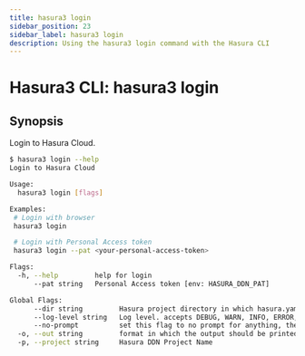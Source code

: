 ```yaml
---
title: hasura3 login
sidebar_position: 23
sidebar_label: hasura3 login
description: Using the hasura3 login command with the Hasura CLI
---
```


# Hasura3 CLI: hasura3 login 

## Synopsis
Login to Hasura Cloud.

```bash
$ hasura3 login --help
Login to Hasura Cloud

Usage:
  hasura3 login [flags]

Examples:
 # Login with browser
 hasura3 login

 # Login with Personal Access token
 hasura3 login --pat <your-personal-access-token>

Flags:
  -h, --help         help for login
      --pat string   Personal Access token [env: HASURA_DDN_PAT]

Global Flags:
      --dir string         Hasura project directory in which hasura.yaml is present (default ".")
      --log-level string   Log level. accepts DEBUG, WARN, INFO, ERROR, FATAL (default "INFO")
      --no-prompt          set this flag to no prompt for anything, the command fails if any input is missing
  -o, --out string         format in which the output should be printed, accepts table, json and yaml (default "table")
  -p, --project string     Hasura DDN Project Name
```

